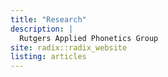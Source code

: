 ```yaml
---
title: "Research"
description: |
  Rutgers Applied Phonetics Group 
site: radix::radix_website
listing: articles
---
```




